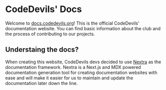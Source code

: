 # CodeDevils' Docs

Welcome to [docs.codedevils.org](/)! This is the official CodeDevils' documentation website. You can find basic information about the club and the process of contributing to our projects.

## Understaing the docs?

When creating this website, CodeDevils devs decided to use [Nextra](https://nextra.site) as the documentation framework. Nextra is a Next.js and MDX powered documentation generation tool for creating documentation websites with ease and will make it easier for us to maintain and update the documentation later down the line.


